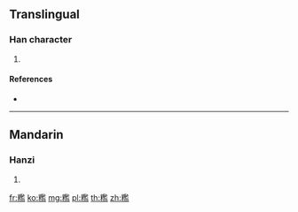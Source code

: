 {{character info/new}}
==Translingual==

===Han character===
{{Han char|rn=119|rad=米|as=14|sn=20|four=91917|canj=FDSIT}}

# {{defn|Han|sort=米14}}

====References====
* {{Han ref|kx=0913.370|dkj=27171|dj=1340.300|hdz=53162.190|uh=7CEE|ud=31982|bh=F4AB|bd=62635}}

----

==Mandarin==

===Hanzi===
{{cmn-hanzi|pin=[[xiàn]] ([[xian4]])|wg=hsien<sup>4</sup>}}

# {{defn|lang=cmn|sort=米14}}

[[fr:糮]]
[[ko:糮]]
[[mg:糮]]
[[pl:糮]]
[[th:糮]]
[[zh:糮]]